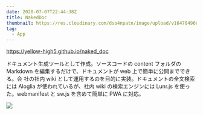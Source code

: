 ```yaml
---
date: 2020-07-07T22:44:38Z
title: NakedDoc
thumbnail: https://res.cloudinary.com/dso4npatn/image/upload/v1647049660/media/works/thumbnail/nake_logo_header_s2dn60.png
tag:
  - App
---
```


https://yellow-high5.github.io/naked_doc

ドキュメント生成ツールとして作成。ソースコードの content フォルダの Markdown を編集するだけで、ドキュメントが web 上で簡単に公開までできる。会
社の社内 wiki として運用するのを目的に実装。ドキュメントの全文検索には Aloglia が使われているが、社内 wiki の検索エンジンには Lunr.js を使った。webmanifest と sw.js を含めて簡単に PWA に対応。

![](https://res.cloudinary.com/dso4npatn/image/upload/v1647049674/media/works/insert/naked-doc-intro_lpcx51.png)
